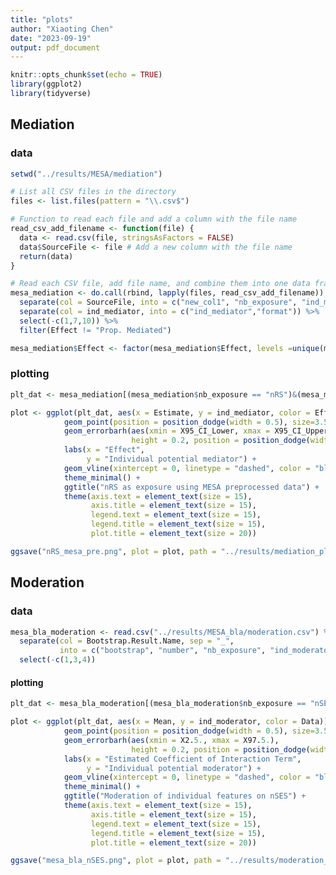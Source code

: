 ```yaml
---
title: "plots"
author: "Xiaoting Chen"
date: "2023-09-19"
output: pdf_document
---
```


```r
knitr::opts_chunk$set(echo = TRUE)
library(ggplot2)
library(tidyverse)
```


## Mediation 

### data

```r
setwd("../results/MESA/mediation")

# List all CSV files in the directory
files <- list.files(pattern = "\\.csv$")

# Function to read each file and add a column with the file name
read_csv_add_filename <- function(file) {
  data <- read.csv(file, stringsAsFactors = FALSE)
  data$SourceFile <- file # Add a new column with the file name
  return(data)
}

# Read each CSV file, add file name, and combine them into one data frame
mesa_mediation <- do.call(rbind, lapply(files, read_csv_add_filename)) %>%
  separate(col = SourceFile, into = c("new_col1", "nb_exposure", "ind_mediator"), sep = "_") %>%
  separate(col = ind_mediator, into = c("ind_mediator","format")) %>%
  select(-c(1,7,10)) %>%
  filter(Effect != "Prop. Mediated")

mesa_mediation$Effect <- factor(mesa_mediation$Effect, levels =unique(mesa_mediation$Effect))

```


### plotting
```r
plt_dat <- mesa_mediation[(mesa_mediation$nb_exposure == "nRS")&(mesa_mediation$Data == "mesa_pre"), ]

plot <- ggplot(plt_dat, aes(x = Estimate, y = ind_mediator, color = Effect)) +
            geom_point(position = position_dodge(width = 0.5), size=3.5) +  
            geom_errorbarh(aes(xmin = X95_CI_Lower, xmax = X95_CI_Upper), 
                           height = 0.2, position = position_dodge(width = 0.5), size =2) +
            labs(x = "Effect",
                 y = "Individual potential mediator") +
            geom_vline(xintercept = 0, linetype = "dashed", color = "black") +
            theme_minimal() +
            ggtitle("nRS as exposure using MESA preprocessed data") +
            theme(axis.text = element_text(size = 15),
                  axis.title = element_text(size = 15),
                  legend.text = element_text(size = 15),
                  legend.title = element_text(size = 15),
                  plot.title = element_text(size = 20))

ggsave("nRS_mesa_pre.png", plot = plot, path = "../results/mediation_plots", width = 10, height = 8, dpi = 300)
```


## Moderation

### data
```r
mesa_bla_moderation <- read.csv("../results/MESA_bla/moderation.csv") %>%
  separate(col = Bootstrap.Result.Name, sep = "_", 
           into = c("bootstrap", "number", "nb_exposure", "ind_moderator")) %>%
  select(-c(1,3,4))
```

#### plotting
```r
plt_dat <- mesa_bla_moderation[(mesa_bla_moderation$nb_exposure == "nSES"), ]

plot <- ggplot(plt_dat, aes(x = Mean, y = ind_moderator, color = Data)) +
            geom_point(position = position_dodge(width = 0.5), size=3.5) +  
            geom_errorbarh(aes(xmin = X2.5., xmax = X97.5.), 
                           height = 0.2, position = position_dodge(width = 0.5), size =2) +
            labs(x = "Estimated Coefficient of Interaction Term",
                 y = "Individual potential moderator") +
            geom_vline(xintercept = 0, linetype = "dashed", color = "black") +
            theme_minimal() +
            ggtitle("Moderation of individual features on nSES") +
            theme(axis.text = element_text(size = 15),
                  axis.title = element_text(size = 15),
                  legend.text = element_text(size = 15),
                  legend.title = element_text(size = 15),
                  plot.title = element_text(size = 20))

ggsave("mesa_bla_nSES.png", plot = plot, path = "../results/moderation_plots", width = 10, height = 8, dpi = 300)
```

